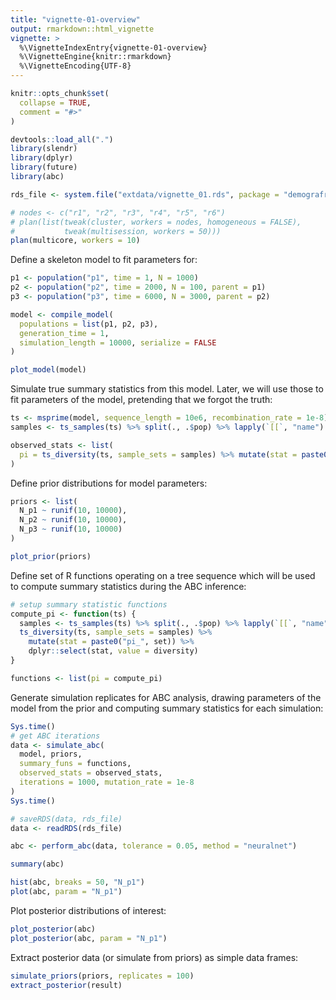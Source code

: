 ```yaml
---
title: "vignette-01-overview"
output: rmarkdown::html_vignette
vignette: >
  %\VignetteIndexEntry{vignette-01-overview}
  %\VignetteEngine{knitr::rmarkdown}
  %\VignetteEncoding{UTF-8}
---
```


```r
knitr::opts_chunk$set(
  collapse = TRUE,
  comment = "#>"
)
```

```r
devtools::load_all(".")
library(slendr)
library(dplyr)
library(future)
library(abc)
```

```r
rds_file <- system.file("extdata/vignette_01.rds", package = "demografr")
```

```r
# nodes <- c("r1", "r2", "r3", "r4", "r5", "r6")
# plan(list(tweak(cluster, workers = nodes, homogeneous = FALSE),
#           tweak(multisession, workers = 50)))
plan(multicore, workers = 10)
```

Define a skeleton model to fit parameters for:

```r
p1 <- population("p1", time = 1, N = 1000)
p2 <- population("p2", time = 2000, N = 100, parent = p1)
p3 <- population("p3", time = 6000, N = 3000, parent = p2)

model <- compile_model(
  populations = list(p1, p2, p3),
  generation_time = 1,
  simulation_length = 10000, serialize = FALSE
)

plot_model(model)
```

Simulate true summary statistics from this model. Later, we will use those to fit parameters of the model, pretending that we forgot the truth:

```r
ts <- msprime(model, sequence_length = 10e6, recombination_rate = 1e-8) %>% ts_mutate(1e-8)
samples <- ts_samples(ts) %>% split(., .$pop) %>% lapply(`[[`, "name")

observed_stats <- list(
  pi = ts_diversity(ts, sample_sets = samples) %>% mutate(stat = paste0("pi_", set), value = diversity) %>% dplyr::select(stat, value)
)
```

Define prior distributions for model parameters:

```r
priors <- list(
  N_p1 ~ runif(10, 10000),
  N_p2 ~ runif(10, 10000),
  N_p3 ~ runif(10, 10000)
)

plot_prior(priors)
```

Define set of R functions operating on a tree sequence which will be used to compute summary statistics during the ABC inference:

```r
# setup summary statistic functions
compute_pi <- function(ts) {
  samples <- ts_samples(ts) %>% split(., .$pop) %>% lapply(`[[`, "name")
  ts_diversity(ts, sample_sets = samples) %>%
    mutate(stat = paste0("pi_", set)) %>%
    dplyr::select(stat, value = diversity)
}

functions <- list(pi = compute_pi)
```

Generate simulation replicates for ABC analysis, drawing parameters of the model from the prior and computing summary statistics for each simulation:

```r
Sys.time()
# get ABC iterations
data <- simulate_abc(
  model, priors,
  summary_funs = functions,
  observed_stats = observed_stats,
  iterations = 1000, mutation_rate = 1e-8
)
Sys.time()
```

```r
# saveRDS(data, rds_file)
data <- readRDS(rds_file)
```

```r
abc <- perform_abc(data, tolerance = 0.05, method = "neuralnet")
```

```r
summary(abc)
```

```r
hist(abc, breaks = 50, "N_p1")
plot(abc, param = "N_p1")
```

Plot posterior distributions of interest:

```r
plot_posterior(abc)
plot_posterior(abc, param = "N_p1")

```

Extract posterior data (or simulate from priors) as simple data frames:

```r
simulate_priors(priors, replicates = 100)
extract_posterior(result)
```

